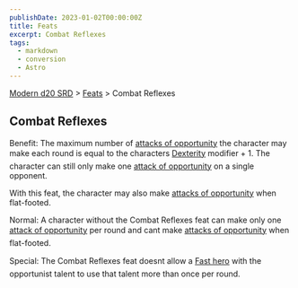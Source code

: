 ```yaml
---
publishDate: 2023-01-02T00:00:00Z
title: Feats
excerpt: Combat Reflexes
tags:
  - markdown
  - conversion
  - Astro
---
```


[Modern d20 SRD](/#modernD20) > [Feats](modern-d20-srd-feats-index) > Combat Reflexes

## Combat Reflexes

Benefit: The maximum number of [attacks of opportunity](modern-d20-srd-combat-attacks-of-opportunity) the character may make each round is equal to the characters [Dexterity](modern-d20-srd-basics-ability-scores) modifier + 1. The character can still only make one [attack of opportunity](modern-d20-srd-combat-attacks-of-opportunity) on a single opponent.

With this feat, the character may also make [attacks of opportunity](modern-d20-srd-combat-attacks-of-opportunity) when flat-footed.

Normal: A character without the Combat Reflexes feat can make only one [attack of opportunity](modern-d20-srd-combat-attacks-of-opportunity) per round and cant make [attacks of opportunity](modern-d20-srd-combat-attacks-of-opportunity) when flat-footed.

Special: The Combat Reflexes feat doesnt allow a [Fast hero](modern-d20-srd-classes-basic-fast-hero) with the opportunist talent to use that talent more than once per round.
